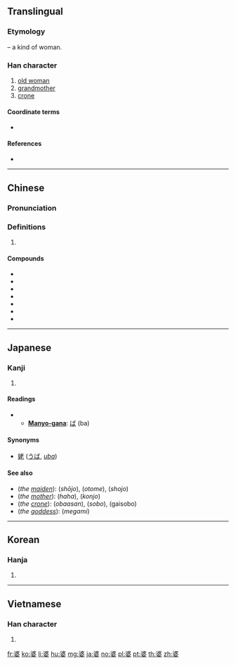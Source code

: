 ==Translingual==

===Etymology===
{{Han compound|波|女|t2=woman|ls=psc|c1=p|c2=s}} – a kind of woman.

===Han character===
{{Han char|rn=38|rad=女|as=08|sn=11|four=34404|canj=EEV|ids=⿱波女}}

# [[old woman]]
# [[grandmother]]
# [[crone]]

====Coordinate terms====
* {{l|ja|爺}}

====References====
* {{Han ref|kx=0264.060|dkj=06390|dj=0530.260|hdz=21061.110|uh=5A46|ud=23110|bh=B143|bd=45379}}

----

==Chinese==
{{zh-forms}}

===Pronunciation===
{{zh-pron
|m=pó
|c=po4
|h=pfs=
|md=
|mn=pô
|w=
|mc=y
|oc=y
|cat=
}}

===Definitions===
{{zh-hanzi}}

# {{rfdef|lang=zh}}

====Compounds====
* {{zh-l|麻婆}}
* {{zh-l|麻婆豆腐}}
* {{zh-l|事頭婆}}
* {{zh-l|衰婆}}
* {{zh-l|八婆}}
* {{zh-l|鬼婆}}
* {{zh-l|肥婆}}

----

==Japanese==

===Kanji===
{{ja-kanji|grade=c|rs=女08}}

# {{defn|lang=ja|sort=女08}}

====Readings====
* {{ja-readings|kanon=[[は]] (ha)|toon=[[ほ]] (ho)|goon=[[ば]] (ba)|kun=[[ばば]] (baba)}}
** '''[[Manyo-gana]]''': [[ば]] (ba)

====Synonyms====
* [[姥]] ([[うば]], ''[[uba]]'')

====See also====
* (''the [[maiden]]''): {{l|ja|少女}} (''shōjo''), {{l|ja|乙女}} (''otome''), {{l|ja|処女}} (''shojo'')
* (''the [[mother]]''): {{l|ja|母}} (''haha''), {{l|ja|婚女}} (''konjo'')
* (''the [[crone]]''): {{l|ja|お婆さん}} (''obaasan''), {{l|ja|祖母}} (''sobo''), {{l|ja|外祖母}} (gaisobo)
* (''the [[goddess]]''): {{l|ja|女神}} (''megami'')

----

==Korean==

===Hanja===
{{ko-hanja|hangeul=파|rv=pa|mr=p'a}}

# {{defn|lang=ko|sort=女08}}

----

==Vietnamese==

===Han character===
{{vi-hantu|[[bà]]|rs=女08}}

# {{defn|lang=vi|sort=女08}}

[[fr:婆]]
[[ko:婆]]
[[li:婆]]
[[hu:婆]]
[[mg:婆]]
[[ja:婆]]
[[no:婆]]
[[pl:婆]]
[[pt:婆]]
[[th:婆]]
[[zh:婆]]